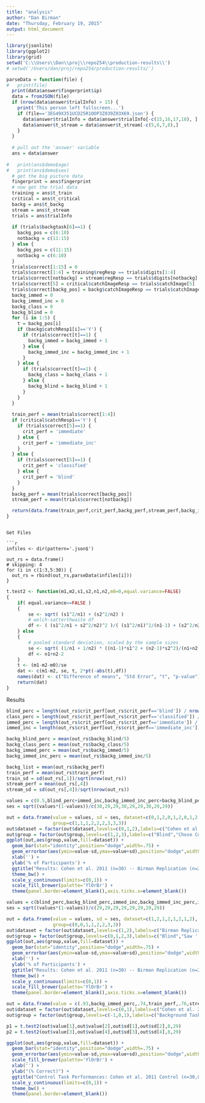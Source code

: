 ```yaml
---
title: "analysis"
author: "Dan Birman"
date: "Thursday, February 19, 2015"
output: html_document
---
```


```r
library(jsonlite)
library(ggplot2)
library(grid)
setwd('C:\\Users\\Dan\\proj\\repo254\\production-results\\')
# setwd('/Users/dan/proj/repo254/production-results/')
```

```r

parseData = function(file) {
#   print(file)
  print(data$answer$fingerprint$ip)
  data = fromJSON(file)
  if (nrow(data$answer$trialInfo) > 15) {
    print('This person left fullscreen...')
    if (file=='3EG49X351UCD25R1OOP3Z039Z03X69.json') {
      data$answer$trialInfo = data$answer$trialInfo[-c(15,16,17,18), ]
      data$answer$t_stream = data$answer$t_stream[-c(5,6,7,8),]
    }
  }
    
  # pull out the 'answer' variable
  ans = data$answer
  
#   print(ans$demo$age)
#   print(ans$demo$sex)
  # get the big picture data
  fingerprint = ans$fingerprint
  # now get the trial data
  training = ans$t_train
  critical = ans$t_critical
  backg = ans$t_backg
  stream = ans$t_stream
  trials = ans$trialInfo
  
  if (trials$backgtask[6]==1) {
    backg_pos = c(6:10)
    notbackg = c(11:15)
  } else {
    backg_pos = c(11:15)
    notbackg = c(6:10)
  }
  trials$correct[1:15] = 0
  trials$correct[1:4] = training$regResp == trials$digits[1:4]
  trials$correct[notbackg] = stream$regResp == trials$digits[notbackg]
  trials$correct[5] = critical$catchImageResp == trials$catchImage[5]
  trials$correct[backg_pos] = backg$catchImageResp == trials$catchImage[backg_pos]
  backg_immed = 0
  backg_immed_inc = 0
  backg_class = 0
  backg_blind = 0
  for (i in 1:5) {
    t = backg_pos[i]
    if (backg$catchResp1[i]=='Y') {
      if (trials$correct[t]==1) {
        backg_immed = backg_immed + 1
      } else {
        backg_immed_inc = backg_immed_inc + 1
      }
    } else {
      if (trials$correct[t]==1) {
        backg_class = backg_class + 1
      } else {
        backg_blind = backg_blind + 1
      }
    }
  }
  
  train_perf = mean(trials$correct[1:4])
  if (critical$catchResp1=='Y') {
    if (trials$correct[5]==1) {
      crit_perf = 'immediate'
    } else {
      crit_perf = 'immediate_inc'
    }
  } else {
    if (trials$correct[5]==1) {
      crit_perf = 'classified'
    } else {
      crit_perf = 'blind'
    }
  }
  backg_perf = mean(trials$correct[backg_pos])
  stream_perf = mean(trials$correct[notbackg])

  return(data.frame(train_perf,crit_perf,backg_perf,stream_perf,backg_immed,backg_immed_inc,backg_class,backg_blind,catchImg=trials$catchImage[5],catchCat=substr(trials$catchImage[5],1,1)))
}
```

```

Get Files

```r
infiles <- dir(pattern='.json$')

out_rs = data.frame()
# skipping: 4
for (i in c(1:3,5:30)) {
  out_rs = rbind(out_rs,parseData(infiles[i]))
}
```

```r
t.test2 <- function(m1,m2,s1,s2,n1,n2,m0=0,equal.variance=FALSE)
{
    if( equal.variance==FALSE ) 
    {
        se <- sqrt( (s1^2/n1) + (s2^2/n2) )
        # welch-satterthwaite df
        df <- ( (s1^2/n1 + s2^2/n2)^2 )/( (s1^2/n1)^2/(n1-1) + (s2^2/n2)^2/(n2-1) )
    } else
    {
        # pooled standard deviation, scaled by the sample sizes
        se <- sqrt( (1/n1 + 1/n2) * ((n1-1)*s1^2 + (n2-1)*s2^2)/(n1+n2-2) ) 
        df <- n1+n2-2
    }      
    t <- (m1-m2-m0)/se 
    dat <- c(m1-m2, se, t, 2*pt(-abs(t),df))    
    names(dat) <- c("Difference of means", "Std Error", "t", "p-value")
    return(dat) 
}
```

Results

```r
blind_perc = length(out_rs$crit_perf[out_rs$crit_perf=='blind']) / nrow(out_rs)
class_perc = length(out_rs$crit_perf[out_rs$crit_perf=='classified']) / nrow(out_rs)
immed_perc = length(out_rs$crit_perf[out_rs$crit_perf=='immediate']) / nrow(out_rs)
immed_inc = length(out_rs$crit_perf[out_rs$crit_perf=='immediate_inc']) / nrow(out_rs)

backg_blind_perc = mean(out_rs$backg_blind/5)
backg_class_perc = mean(out_rs$backg_class/5)
backg_immed_perc = mean(out_rs$backg_immed/5)
backg_immed_inc_perc = mean(out_rs$backg_immed_inc/5)

backg_list = mean(out_rs$backg_perf)
train_perf = mean(out_rs$train_perf)
train_sd = sd(out_rs[,1])/sqrt(nrow(out_rs))
stream_perf = mean(out_rs[,4])
stream_sd = sd(out_rs[,4])/sqrt(nrow(out_rs))
```

```r
values = c(0.5,blind_perc+immed_inc,backg_immed_inc_perc+backg_blind_perc,0.23,immed_perc,backg_immed_perc,1-.5-.23,class_perc,backg_class_perc)
ses = sqrt((values*(1-values))/c(30,29,29,30,29,29,30,29,29))

out = data.frame(value = values, sd = ses, dataset=c(0,1,2,0,1,2,0,1,2),
                 group=c(1,1,1,2,2,2,3,3,3))
out$dataset = factor(out$dataset,levels=c(0,1,2),labels=c("Cohen et al. 2011","Birman Replication","Birman Rep: Attending\nto Background"))
out$group = factor(out$group,levels=c(1,2,3),labels=c("Blind","Chose Correct Image\nImmediately","Chose Correct Image\nAfter Questions"))
ggplot(out,aes(group,value,fill=dataset)) +
  geom_bar(stat="identity",position="dodge",width=.75) +
  geom_errorbar(aes(ymin=value-sd,ymax=value+sd),position="dodge",width=.75,color='darkgray') +
  xlab('') +
  ylab('% of Participants') +
  ggtitle("Results: Cohen et al. 2011 (n=30) -- Birman Replication (n=29)") +
  theme_bw() +
  scale_y_continuous(limits=c(0,1)) +
  scale_fill_brewer(palette='YlOrBr') +
  theme(panel.border=element_blank(),axis.ticks.x=element_blank())
```

```r
values = c(blind_perc,backg_blind_perc,immed_inc,backg_immed_inc_perc,immed_perc,backg_immed_perc,class_perc,backg_class_perc)
ses = sqrt((values*(1-values))/c(29,29,29,29,29,29,29,29))

out = data.frame(value = values, sd = ses, dataset=c(1,2,1,2,1,2,1,2),
                 group=c(0,0,1,1,2,2,3,3))
out$dataset = factor(out$dataset,levels=c(1,2),labels=c("Birman Replication","Birman Rep: Attending\nto Background"))
out$group = factor(out$group,levels=c(0,1,2,3),labels=c("Blind","Saw ''Something''\nBut Chose Wrong Image", "Saw Image Immediately","Classified After Questions"))
ggplot(out,aes(group,value,fill=dataset)) +
  geom_bar(stat="identity",position="dodge",width=.75) +
  geom_errorbar(aes(ymin=value-sd,ymax=value+sd),position="dodge",width=.75,color='darkgray') +
  xlab('') +
  ylab('% of Participants') +
  ggtitle("Results: Cohen et al. 2011 (n=30) -- Birman Replication (n=29)") +
  theme_bw() +
  scale_y_continuous(limits=c(0,1)) +
  scale_fill_brewer(palette='YlOrBr') +
  theme(panel.border=element_blank(),axis.ticks.x=element_blank())
```



```r
out = data.frame(value = c(.93,backg_immed_perc,.74,train_perf,.76,stream_perf),sd=c(NaN,sd((out_rs$backg_immed/5))/sqrt(29),.036,train_sd,.028,stream_sd),dataset=c(0,1,0,1,0,1),group=c(-1,-1,0,0,1,1))
out$dataset = factor(out$dataset,levels=c(0,1),labels=c("Cohen et al. 2011","Birman Replication"))
out$group = factor(out$group,levels=c(-1,0,1),labels=c("Background Task", "RSVP Task\nNo Background Image", "RSVP Task\nBackground Image"))

p1 = t.test2(out$value[1],out$value[2],out$sd[1],out$sd[2],8,29)
p2 = t.test2(out$value[3],out$value[4],out$sd[3],out$sd[4],8,29)

ggplot(out,aes(group,value,fill=dataset)) +
  geom_bar(stat="identity",position="dodge",width=.75) +
  geom_errorbar(aes(ymin=value-sd,ymax=value+sd),position="dodge",width=.75,color='darkgray') +
  scale_fill_brewer(palette='YlOrBr') +
  xlab('') +
  ylab("(% Correct)") +
  ggtitle("Control Task Performances: Cohen et al. 2011 Control (n=30,8,8) -- Birman Replication (n=29,29,29)") +
  scale_y_continuous(limits=c(0,1)) +
  theme_bw() +
  theme(panel.border=element_blank())
```


